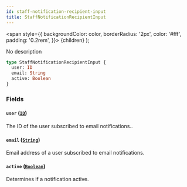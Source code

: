```yaml
---
id: staff-notification-recipient-input
title: StaffNotificationRecipientInput
---
```


<span
style={{
      backgroundColor: color,
      borderRadius: '2px',
      color: '#fff',
      padding: '0.2rem',
    }}>
{children}
</span>
);

No description

```graphql
type StaffNotificationRecipientInput {
  user: ID
  email: String
  active: Boolean
}
```

### Fields

#### `user` ([`ID`](/api-reference/scalars/id.mdx))

The ID of the user subscribed to email notifications..

#### `email` ([`String`](/api-reference/scalars/string.mdx))

Email address of a user subscribed to email notifications.

#### `active` ([`Boolean`](/api-reference/scalars/boolean.mdx))

Determines if a notification active.
